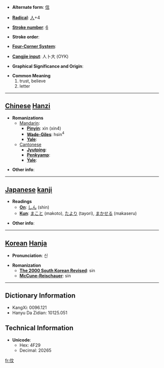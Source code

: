 * '''Alternate form''': [[信]]

* '''[[Wiktionary:Chinese radical index| Radical]]''': [[Wiktionary:Chinese radical index 人|人]]+4

* '''[[Wiktionary:Chinese total strokes index|Stroke number]]''': [[Wiktionary:Chinese total strokes index 6|6]]

* '''Stroke order''': 

* '''[[Wiktionary:Chinese four corner index|Four-Corner System]]''': 

* '''[[Wiktionary:Chinese Cangjie index|Cangjie input]]''': 人卜大 (OYK)

* '''Graphical Significance and Origin''': 

* '''Common Meaning'''
*#trust, believe
*# letter


----

== [[Chinese]] [[Hanzi]] ==

* '''Romanizations'''
** [[Mandarin]]:
*** '''[[Pinyin]]''': xìn (xin4)
*** '''[[Wade-Giles]]''': hsin<sup>4</sup>
*** '''[[Yale]]''': 
**[[Cantonese]]
***'''[[Jyutping]]''':
***'''[[Penkyamp]]''': 
***'''[[Yale]]''': 

* '''Other info''': 

----

== [[Japanese]] [[kanji]] ==

* '''Readings'''
** '''[[On]]''': [[しん]] (shin)
** '''[[Kun]]''': [[まこと]] (makoto), [[たより]] (tayori), [[まかせる]] (makaseru)

* '''Other info''':  

----

== [[Korean]] [[Hanja]] ==

* '''Pronunciation''': 신

* '''Romanization'''
** '''[[The 2000 South Korean Revised Romanization|The 2000 South Korean Revised]]''': sin
** '''[[McCune-Reischauer]]''': sin

----

== Dictionary Information ==

* KangXi: 0096.121
* Hanyu Da Zidian: 10125.051

== Technical Information ==

* '''Unicode''':
** Hex: 4F29
** Decimal: 20265

[[fr:伩]]